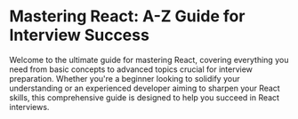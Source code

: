 # Mastering React: A-Z Guide for Interview Success

Welcome to the ultimate guide for mastering React, covering everything you need from basic concepts to advanced topics crucial for interview preparation. Whether you're a beginner looking to solidify your understanding or an experienced developer aiming to sharpen your React skills, this comprehensive guide is designed to help you succeed in React interviews.
